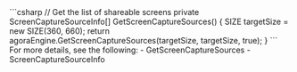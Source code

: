 <PlatformWrapper platform="unity">
    ```csharp
    // Get the list of shareable screens
    private ScreenCaptureSourceInfo[] GetScreenCaptureSources()
    {
        SIZE targetSize = new SIZE(360, 660);
        return agoraEngine.GetScreenCaptureSources(targetSize, targetSize, true);
    }
    ```
    For more details, see the following:
    - <Link to="{{Global.API_REF_UNITY_ROOT}}/class_irtcengine.html#api_irtcengine_getscreencapturesources">GetScreenCaptureSources</Link>
    - <Link to="{{Global.API_REF_UNITY_ROOT}}/class_screencapturesourceinfo.html">ScreenCaptureSourceInfo</Link>

</PlatformWrapper>